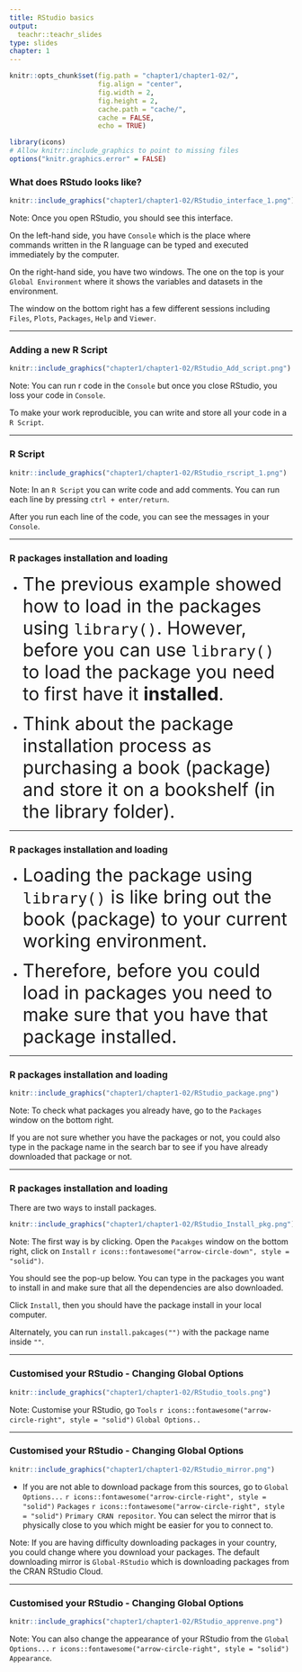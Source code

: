 ```yaml
---
title: RStudio basics
output:
  teachr::teachr_slides
type: slides
chapter: 1
---
```


```r
knitr::opts_chunk$set(fig.path = "chapter1/chapter1-02/",
                      fig.align = "center",
                      fig.width = 2, 
                      fig.height = 2,
                      cache.path = "cache/",
                      cache = FALSE,
                      echo = TRUE)

library(icons)
# Allow knitr::include_graphics to point to missing files
options("knitr.graphics.error" = FALSE)
```



### What does RStudo looks like? 


```r
knitr::include_graphics("chapter1/chapter1-02/RStudio_interface_1.png")
```

Note: Once you open RStudio, you should see this interface. 

On the left-hand side, you have `Console` which is the place where commands written in the R language can be typed and executed immediately by the computer. 

On the right-hand side, you have two windows. The one on the top is your `Global Environment` where it shows the variables and datasets in the environment. 

The window on the bottom right has a few different sessions including `Files`, `Plots`, `Packages`, `Help` and `Viewer`. 

---

### Adding a new R Script 


```r
knitr::include_graphics("chapter1/chapter1-02/RStudio_Add_script.png")
```

Note: You can run r code in the `Console` but once you close RStudio, you loss your code in `Console`. 

To make your work reproducible, you can write and store all your code in a `R Script`. 

---

### R Script 


```r
knitr::include_graphics("chapter1/chapter1-02/RStudio_rscript_1.png")
```

Note: In an `R Script` you can write code and add comments. You can run each line by pressing `ctrl + enter/return`. 

After you run each line of the code, you can see the messages in your `Console`. 

---

### R packages installation and loading 

* <font size="6"> The previous example showed how to load in the packages using `library()`. However, before you can use `library()` to load the package you need to first have it **installed**. </font> 

* <font size="6"> Think about the package installation process as purchasing a book (package) and store it on a bookshelf (in the library folder). </font> 

---

### R packages installation and loading 

* <font size="6"> Loading the package using `library()` is like bring out the book (package) to your current working environment. </font> 

* <font size="6"> Therefore, before you could load in packages you need to make sure that you have that package installed.</font> 
  
---

### R packages installation and loading 

```r
knitr::include_graphics("chapter1/chapter1-02/RStudio_package.png")
```

Note: To check what packages you already have, go to the `Packages` window on the bottom right. 

If you are not sure whether you have the packages or not, you could also type in the package name in the search bar to see if you have already downloaded that package or not. 


---

### R packages installation and loading 

There are two ways to install packages. 


```r
knitr::include_graphics("chapter1/chapter1-02/RStudio_Install_pkg.png")
```


Note: The first way is by clicking. Open the `Pacakges` window on the bottom right, click on `Install` `r icons::fontawesome("arrow-circle-down", style = "solid")`. 

You should see the pop-up below. You can type in the packages you want to install in and make sure that all the dependencies are also downloaded. 

Click `Install`, then you should have the package install in your local computer. 
     
Alternately, you can run `install.pakcages("")` with the package name inside `""`.


---

### Customised your RStudio - Changing Global Options 


```r
knitr::include_graphics("chapter1/chapter1-02/RStudio_tools.png")
```

Note: Customise your RStudio, go `Tools` `r icons::fontawesome("arrow-circle-right", style = "solid")` `Global Options..`

---

### Customised your RStudio - Changing Global Options 


```r
knitr::include_graphics("chapter1/chapter1-02/RStudio_mirror.png")
```


* If you are not able to download package from this sources, go to `Global Options...` `r icons::fontawesome("arrow-circle-right", style = "solid")` `Packages` `r icons::fontawesome("arrow-circle-right", style = "solid")` `Primary CRAN repositor`. You can select the mirror that is physically close to you which might be easier for you to connect to. 


Note: If you are having difficulty downloading packages in your country, you could change where you download your packages. The default downloading mirror is `Global-RStudio` which is downloading packages from the CRAN RStudio Cloud.



---

### Customised your RStudio - Changing Global Options 


```r
knitr::include_graphics("chapter1/chapter1-02/RStudio_apprenve.png")
```

Note: You can also change the appearance of your RStudio from the `Global Options...` `r icons::fontawesome("arrow-circle-right", style = "solid")` `Appearance`. 
